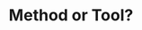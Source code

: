 ---
title: "Method or Tool?"
description: |
    Pentacle is still a methodology. But what if the tools helping to deliver the results of each step are all in one place? What if Pentacle is also the tool?
excerpt: |
    Our methodology is called Pentacle (formerly Mothership), a stepwise pentagonal process that we apply to design anything, anything at all. Pentacle as in five (5), nothing to do with "lucky charm" -- design isn't magic, but a logical ordering of things to correspond sensibly (close enough) to how they're to be experieced in order to delight.
cover:
    src: '@uploads/pentacle-thumbnail.png'
    alt: K16E website default thumbnail
---